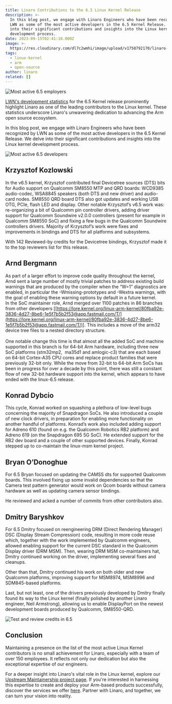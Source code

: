 ```yaml
---
title: Linaro Contributions to the 6.5 Linux Kernel Release
description: >-
  In this blog post, we engage with Linaro Engineers who have been recognized by
  LWN as some of the most active developers in the 6.5 Kernel Release. We delve
  into their significant contributions and insights into the Linux kernel
  development process.
date: 2023-09-15T02:41:10.000Z
image: >-
  https://res.cloudinary.com/dl7c2wmhi/image/upload/v1758792170/linaro-website/images/blog/Banner_Linux_Kernel
tags:
  - linux-kernel
  - arm
  - open-source
author: linaro
related: []
---
```


![Most active 6.5 employers](https://res.cloudinary.com/dl7c2wmhi/image/upload/v1758792170/linaro-website/images/blog/most-active-6.5-employers)

[LWN's development statistics](https://lwn.net/Articles/941675/) for the 6.5 Kernel release prominently highlight Linaro as one of the leading contributors to the Linux kernel. These statistics underscore Linaro's unwavering dedication to advancing the Arm open source ecosystem.

In this blog post, we engage with Linaro Engineers who have been recognized by LWN as some of the most active developers in the 6.5 Kernel Release. We delve into their significant contributions and insights into the Linux kernel development process.

![Most active 6.5 developers](https://res.cloudinary.com/dl7c2wmhi/image/upload/v1758792170/linaro-website/images/blog/most-active-6.5-developers)

## Krzysztof Kozlowski

In the v6.5 kernel, Krzysztof contributed final Devicetree sources (DTS) bits for Audio support on Qualcomm SM8550 MTP and QRD boards: WCD9385 audio-codec, WSA8845 speakers (both DTS and new driver) and audio-card nodes. SM8550 QRD board DTS also got updates and working USB OTG, PCIe, flash LED and display. Other notable Krzysztof’s v6.5 work was: re-organizing a bit of Qualcomm pin controller drivers, adding driver support for Qualcomm Soundwire v2.0.0 controllers (present for example in Qualcomm SM8550 SoC) and fixing a few bugs in the Qualcomm Soundwire controllers drivers. Majority of Krzysztof’s work were fixes and improvements in bindings and DTS for all platforms and subsystems.

With 142 Reviewed-by credits for the Devicetree bindings, Krzysztof made it to the top reviewers list for this release.

## Arnd Bergmann

As part of a larger effort to improve code quality throughout the kernel, Arnd sent a large number of mostly trivial patches to address existing build warnings that are produced by the compiler when the “W=1” diagnostics are enabled, in particular the -Wmissing-prototypes and -Wextra warnings, with the goal of enabling these warning options by default in a future kernel.\
In the SoC maintainer role, Arnd merged over 1100 patches in 86 branches from other developers \[[https://lore.kernel.org/linux-arm-kernel/80fba92e-3836-4d27-8be6-1e5f7b5b2f53@app.fastmail.com/T/](https://lore.kernel.org/linux-arm-kernel/80fba92e-3836-4d27-8be6-1e5f7b5b2f53@app.fastmail.com/T/)]. This includes a move of the arm32 device tree files to a nested directory structure.\
\
One notable change this time is that almost all the added SoC and machine supported in this branch is for 64-bit Arm hardware, including three new SoC platforms (stm32mp2,  ma35d1 and amlogic-c3) that are each based on 64-bit Cortex-A35 CPU cores and replace product families that were previously 32-bit only. While the move from 32-bit to 64-bit Arm SoCs has been in progress for over a decade by this point, there was still a constant flow of new 32-bit hardware support into the kernel, which appears to have ended with the linux-6.5 release.

## Konrad Dybcio

This cycle, Konrad worked on squashing a plethora of low-level bugs concerning the majority of Snapdragon SoCs. He also introduced a couple of new clock drivers, in preparation for enabling more functionality on another handful of platforms. Konrad’s work also included adding support for Adreno 610 (found on e.g. the Qualcomm Robotics RB2 platform) and Adreno 619 (on the Snapdragon 695 5G SoC). He extended support for the RB2 dev board and a couple of other supported devices. Finally, Konrad stepped up to co-maintain the linux-msm kernel project.

## Bryan O’Donoghue

For 6.5 Bryan focused on updating the CAMSS dts for supported Qualcomm boards. This involved fixing up some invalid dependencies so that the Camera test pattern generator would work on Qcom boards without camera hardware as well as updating camera sensor bindings.

He reviewed and acked a number of commits from other contributors also.

## Dmitry Baryshkov 

For 6.5 Dmitry focused on reengineering DRM (Direct Rendering Manager) DSC (Display Stream Compression) code, resulting in more code reuse which, together with the work implemented by Qualcomm engineers, allowed enabling support for the current DSC standard in the Qualcomm Display driver (DRM MSM). Then, wearing DRM MSM co-maintainers hat, Dmitry continued working on the driver, implementing several fixes and cleanups.

Other than that, Dmitry continued his work on both older and new Qualcomm platforms, improving support for MSM8974, MSM8996 and SDM845-based platforms.

Last, but not least, one of the drivers previously developed by Dmitry finally found its way to the Linux kernel (finally polished by another Linaro engineer, Neil Armstrong), allowing us to enable DisplayPort on the newest development boards produced by Qualcomm, SM8550-QRD.

![Test and review credits in 6.5](https://res.cloudinary.com/dl7c2wmhi/image/upload/v1758792170/linaro-website/images/blog/test-and-review-credits-in-6.5)

## Conclusion

Maintaining a presence on the list of the most active Linux Kernel contributors is no small achievement for Linaro, especially with a team of over 150 employees. It reflects not only our dedication but also the exceptional expertise of our engineers.

For a deeper insight into Linaro's vital role in the Linux kernel, explore our [Upstream Maintainership project page](https://linaro.atlassian.net/wiki/spaces/UM/overview). If you're interested in harnessing this expertise to create and deploy your Arm-based products successfully, discover the services we offer [here](https://www.linaro.org/services/). Partner with Linaro, and together, we can turn your vision into reality.
